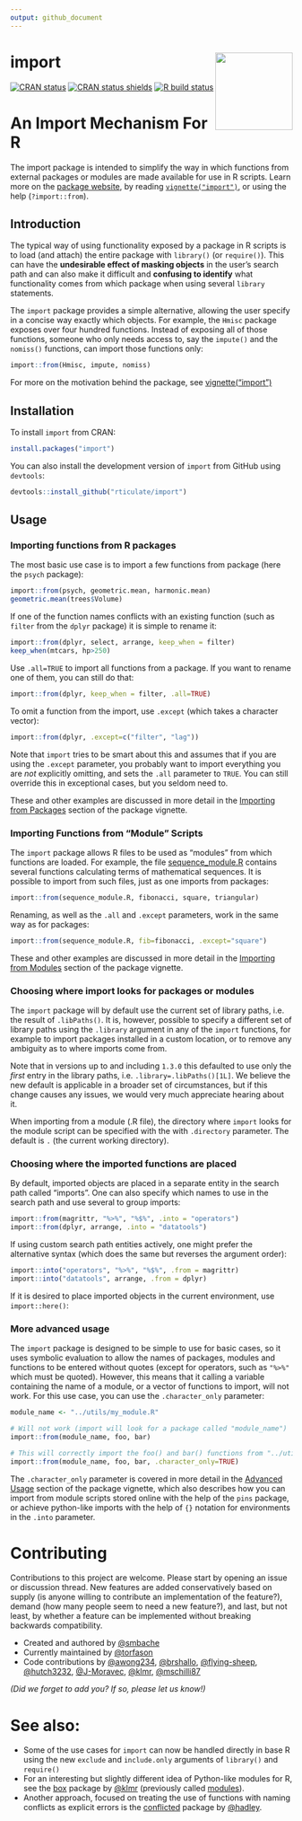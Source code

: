 ```yaml
---
output: github_document
---
```


# import <a href="https://import.rticulate.org"><img src="man/figures/logo.png" align="right" height="138" /></a>

<!-- badges: start -->
[![CRAN status](https://www.r-pkg.org/badges/version/import)](https://CRAN.R-project.org/package=import)
[![CRAN status shields](https://img.shields.io/badge/Git-`r desc::desc_get_version() `-success)](https://github.com/rticulate/import)
[![R build status](https://github.com/rticulate/import/workflows/R-CMD-check/badge.svg)](https://github.com/rticulate/import/actions)
<!-- badges: end -->

# An Import Mechanism For R

The import package is intended to simplify the way in which functions from external 
packages or modules are made available for use in R scripts. Learn more on 
the [package website](https://import.rticulate.org/), by reading
[`vignette("import")`](https://import.rticulate.org/articles/import.html),
or using the help (`?import::from`).

## Introduction

The typical way of using functionality exposed by a package in R scripts is to 
load (and attach) the entire package with `library()` (or `require()`). This can 
have the **undesirable effect of masking objects** in the user's search path 
and can also make it difficult and **confusing to identify** what functionality 
comes from which package when using several `library` statements.

The `import` package provides a simple alternative, allowing the user specify in
a concise way exactly which objects. For example, the `Hmisc` package exposes over
four hundred functions. Instead of exposing all of those functions, someone who only needs 
access to, say the `impute()` and the `nomiss()` functions, can import those functions only:

```R
import::from(Hmisc, impute, nomiss)
```

For more on the motivation behind the package, see 
[vignette("import")](https://import.rticulate.org/articles/import.html)


## Installation

To install `import` from CRAN:

```R
install.packages("import")
```

You can also install the development version of  `import` from GitHub using `devtools`:

```R
devtools::install_github("rticulate/import")
```

## Usage

### Importing functions from R packages

The most basic use case is to import a few functions from package 
(here the `psych` package):

```R
import::from(psych, geometric.mean, harmonic.mean)
geometric.mean(trees$Volume)
```

If one of the function names conflicts with an existing function (such as `filter` 
from the `dplyr` package) it is simple to rename it:

```R
import::from(dplyr, select, arrange, keep_when = filter)
keep_when(mtcars, hp>250)
```

Use `.all=TRUE` to import all functions from a package. If you want to rename one 
of them, you can still do that:

```R
import::from(dplyr, keep_when = filter, .all=TRUE)
```

To omit a function from the import, use `.except` (which takes a character vector): 
```R
import::from(dplyr, .except=c("filter", "lag"))
```

Note that `import` tries to be smart about this and assumes that if you are using the 
`.except` parameter, you probably want to import everything you are _not_ explicitly omitting,
and sets the `.all` parameter to `TRUE`. You can still override this in exceptional cases, 
but you seldom need to.

These and other examples are discussed in more detail in the 
[Importing from Packages](https://import.rticulate.org/articles/import.html#importing-from-packages) section of the
package vignette.

### Importing Functions from "Module" Scripts

The `import` package allows R files to be used as "modules" from which functions are loaded.
For example, the file 
[sequence_module.R](https://raw.githubusercontent.com/rticulate/import/master/man/examples/sequence_module.R) 
contains several functions calculating terms of mathematical sequences. It is 
possible to import from such files, just as one imports from packages:

```R
import::from(sequence_module.R, fibonacci, square, triangular)
```

Renaming, as well as the `.all` and `.except` parameters, work in the same way as for packages:

```R
import::from(sequence_module.R, fib=fibonacci, .except="square")
```

These and other examples are discussed in more detail in the 
[Importing from Modules](https://import.rticulate.org/articles/import.html#importing-functions-from-module-scripts) 
section of the package vignette.

### Choosing where import looks for packages or modules

The `import` package will by default use the current set of library paths, i.e.
the result of `.libPaths()`. It is, however, possible to specify a different set
of library paths using the `.library` argument in any of the `import` functions,
for example to import packages installed in a custom location, or to remove any
ambiguity as to where imports come from.

Note that in versions up to and including `1.3.0` this defaulted to use only the
*first* entry in the library paths, i.e. `.library=.libPaths()[1L]`. We believe
the new default is applicable in a broader set of circumstances, but if this
change causes any issues, we would very much appreciate hearing about it.

When importing from a module (.R file), the directory where `import` looks for
the module script can be specified with the with `.directory` parameter. 
The default is `.` (the current working directory).

### Choosing where the imported functions are placed

By default, imported objects are placed in a separate entity in the search 
path called "imports". One can also specify which names to use in the search 
path and use several to group imports:

```R
import::from(magrittr, "%>%", "%$%", .into = "operators") 
import::from(dplyr, arrange, .into = "datatools")
```

If using custom search path entities actively, one might prefer the 
alternative syntax (which does the same but reverses the argument order):

```R
import::into("operators", "%>%", "%$%", .from = magrittr)
import::into("datatools", arrange, .from = dplyr)
```
If it is desired to place imported objects in the current environment, 
use `import::here()`:

### More advanced usage

The `import` package is designed to be simple to use for basic cases, so it uses
symbolic evaluation to allow the names of packages, modules and functions to be
entered without quotes (except for operators, such as `"%>%"` which must be quoted).
However, this means that it calling a variable containing the name of a module, or a 
vector of functions to import, will not work. For this use case, you can use the
`.character_only` parameter:

```R
module_name <- "../utils/my_module.R"

# Will not work (import will look for a package called "module_name")
import::from(module_name, foo, bar)

# This will correctly import the foo() and bar() functions from "../utils/my_module.R"
import::from(module_name, foo, bar, .character_only=TRUE)
```

The `.character_only` parameter is covered in more detail in the 
[Advanced Usage](https://import.rticulate.org/articles/import.html#advanced-usage) section of the package vignette, 
which also describes how you can import from module scripts stored online with the
help of the `pins` package, or achieve python-like imports with the help of `{}` 
notation for environments in the `.into` parameter.

# Contributing

Contributions to this project are welcome. Please start by opening an issue or
discussion thread. New features are added conservatively based on supply (is
anyone willing to contribute an implementation of the feature?), demand (how many
people seem to need a new feature?), and last, but not least, by whether a
feature can be implemented without breaking backwards compatibility.

* Created and authored by [@smbache](https://github.com/smbache)
* Currently maintained by [@torfason](https://github.com/torfason)
* Code contributions by 
  [@awong234](https://github.com/awong234), 
  [@brshallo](https://github.com/brshallo), 
  [@flying-sheep](https://github.com/flying-sheep), 
  [@hutch3232](https://github.com/hutch3232),
  [@J-Moravec](https://github.com/J-Moravec), 
  [@klmr](https://github.com/klmr),
  [@mschilli87](https://github.com/mschilli87)
  
*(Did we forget to add you? If so, please let us know!)*

# See also:

* Some of the use cases for `import` can now be handled directly in base R using the
  new `exclude` and `include.only` arguments of `library()` and `require()`
* For an interesting but slightly different idea of Python-like modules for R, see the 
  [box](https://klmr.me/box/) package by [@klmr](https://github.com/klmr) (previously 
  called [modules](https://github.com/klmr/modules)).
* Another approach, focused on treating the use of functions with naming conflicts as
  explicit errors is the [conflicted](https://github.com/r-lib/conflicted) 
  package by [@hadley](https://github.com/hadley).
